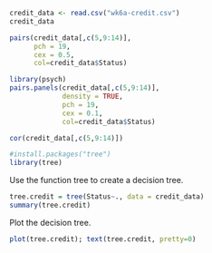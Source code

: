```r
credit_data <- read.csv("wk6a-credit.csv")
credit_data
```
```r
pairs(credit_data[,c(5,9:14)], 
      pch = 19, 
      cex = 0.5,
      col=credit_data$Status)
```

```r
library(psych)
pairs.panels(credit_data[,c(5,9:14)], 
             density = TRUE,
             pch = 19, 
             cex = 0.1,
             col=credit_data$Status)
```
      
```r
cor(credit_data[,c(5,9:14)])
```

```r
#install.packages("tree")
library(tree)
```


Use the function tree to create a decision tree.

```r
tree.credit = tree(Status~., data = credit_data)
summary(tree.credit)
```

Plot the decision tree.

```r
plot(tree.credit); text(tree.credit, pretty=0)
```
